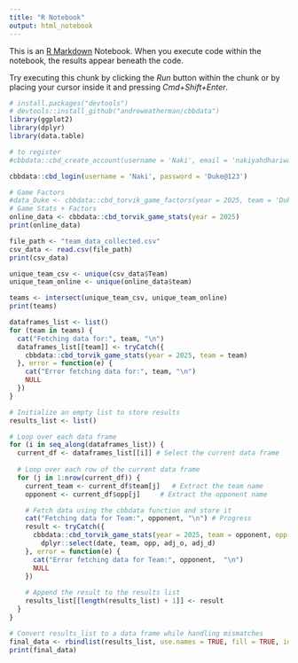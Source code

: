 ```yaml
---
title: "R Notebook"
output: html_notebook
---
```


This is an [R Markdown](http://rmarkdown.rstudio.com) Notebook. When you execute code within the notebook, the results appear beneath the code. 

Try executing this chunk by clicking the *Run* button within the chunk or by placing your cursor inside it and pressing *Cmd+Shift+Enter*. 

```r
# install.packages("devtools")
# devtools::install_github("andreweatherman/cbbdata")
library(ggplot2)
library(dplyr)
library(data.table)

```


```r

# to register
#cbbdata::cbd_create_account(username = 'Naki', email = 'nakiyahdhariwala98@hotmail.com', password = 'Duke@123', confirm_password = 'Duke@123')

cbbdata::cbd_login(username = 'Naki', password = 'Duke@123')
```


```r
# Game Factors
#data_Duke <- cbbdata::cbd_torvik_game_factors(year = 2025, team = 'Duke') 
# Game Stats + Factors
online_data <- cbbdata::cbd_torvik_game_stats(year = 2025)
print(online_data)
```

```r
file_path <- "team_data_collected.csv"
csv_data <- read.csv(file_path)
print(csv_data)
```


```r
unique_team_csv <- unique(csv_data$Team)
unique_team_online <- unique(online_data$team)

teams <- intersect(unique_team_csv, unique_team_online)
print(teams)
```


```r
dataframes_list <- list()
for (team in teams) {
  cat("Fetching data for:", team, "\n")
  dataframes_list[[team]] <- tryCatch({
    cbbdata::cbd_torvik_game_stats(year = 2025, team = team)
  }, error = function(e) {
    cat("Error fetching data for:", team, "\n")
    NULL
  })
}
```








```r
# Initialize an empty list to store results
results_list <- list()

# Loop over each data frame
for (i in seq_along(dataframes_list)) {
  current_df <- dataframes_list[[i]] # Select the current data frame
  
  # Loop over each row of the current data frame
  for (j in 1:nrow(current_df)) {
    current_team <- current_df$team[j]   # Extract the team name
    opponent <- current_df$opp[j]     # Extract the opponent name

    # Fetch data using the cbbdata function and store it
    cat("Fetching data for Team:", opponent, "\n") # Progress
    result <- tryCatch({
      cbbdata::cbd_torvik_game_stats(year = 2025, team = opponent, opp = current_team) |>
        dplyr::select(date, team, opp, adj_o, adj_d)
    }, error = function(e) {
      cat("Error fetching data for Team:", opponent,  "\n")
      NULL
    })
    
    # Append the result to the results list
    results_list[[length(results_list) + 1]] <- result
  }
}
```

```r

# Convert results_list to a data frame while handling mismatches
final_data <- rbindlist(results_list, use.names = TRUE, fill = TRUE, idcol = FALSE, ignore.attr = TRUE)
print(final_data)
```
